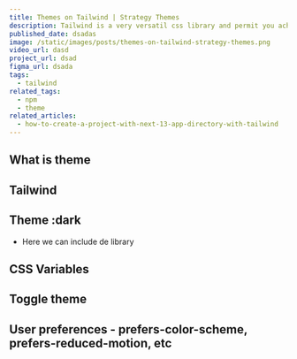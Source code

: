 ```yaml
---
title: Themes on Tailwind | Strategy Themes
description: Tailwind is a very versatil css library and permit you achieve theming in many ways
published_date: dsadas
image: /static/images/posts/themes-on-tailwind-strategy-themes.png
video_url: dasd
project_url: dsad
figma_url: dsada
tags:
  - tailwind
related_tags:
  - npm
  - theme
related_articles:
  - how-to-create-a-project-with-next-13-app-directory-with-tailwind
---
```


## What is theme

## Tailwind

## Theme :dark

- Here we can include de library

## CSS Variables

## Toggle theme

## User preferences - prefers-color-scheme, prefers-reduced-motion, etc
